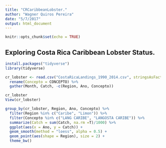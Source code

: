 ```yaml
---
title: "CRCaribbeanLobster."
author: "Wagner Quiros Pereira"
date: "5/7/2017"
output: html_document
---
```


```r
knitr::opts_chunk$set(echo = TRUE)
```

## Exploring Costa Rica Caribbean Lobster Status.

```r
install.packages("tidyverse")
library(tidyverse)

cr_lobster <- read.csv("CostaRicaLandings_1990_2014.csv", stringsAsFactors = T, strip.white = T, sep = ",") %>% 
  rename(Concepto = CONCEPTO) %>% 
  gather(Month, Catch, -c(Region, Ano, Concepto))

cr_lobster
View(cr_lobster)

group_by(cr_lobster, Region, Ano, Concepto) %>% 
  filter(Region %in% c("Caribe", "Limon")) %>% 
  filter(Concepto %in% c("LANG CARIBE", "LANGOSTA CARIBE")) %>% 
  summarize(Catch = sum(Catch, na.rm =T)/1000) %>% 
  ggplot(aes(x = Ano, y = Catch)) +
  geom_smooth(method = "loess", alpha = 0.5) +
  geom_point(aes(shape = Region), size = 2) +
  theme_bw()

```

